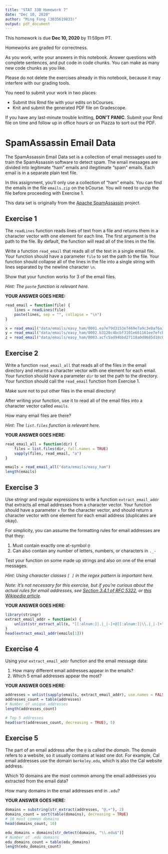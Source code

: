 ```yaml
---
title: "STAT 33B Homework 7"
date: "Dec 10, 2020"
author: "Ming Fong (3035619833)"
output: pdf_document
---
```


This homework is due __Dec 10, 2020__ by 11:59pm PT.

Homeworks are graded for correctness. 

As you work, write your answers in this notebook. Answer questions with
complete sentences, and put code in code chunks. You can make as many new code
chunks as you like.

Please do not delete the exercises already in this notebook, because it may
interfere with our grading tools.

You need to submit your work in two places:

* Submit this Rmd file with your edits on bCourses.
* Knit and submit the generated PDF file on Gradescope.

If you have any last-minute trouble knitting, **DON'T PANIC**. Submit your Rmd
file on time and follow up in office hours or on Piazza to sort out the PDF.


SpamAssassin Email Data
=======================

The SpamAssassin Email Data set is a collection of email messages used to train
the SpamAssassin software to detect spam. The email messages are divided into
legitimate "ham" emails and illegitimate "spam" emails. Each email is in a
separate plain text file.

In this assignment, you'll only use a collection of "ham" emails. You can find
the emails in the file `emails.zip` on the bCourse. You will need to unzip the
file before proceeding with Exercise 1.

This data set is originally from the
[Apache SpamAssassin](https://spamassassin.apache.org/) project.


## Exercise 1

The `readLines` function reads lines of text from a file and returns them in a
character vector with one element for each line. The first argument is the path
to the file. By default, the function will read all of the lines in the file.

Write a function `read_email` that reads all of the text in a single email
file. Your function should have a parameter `file` to set the path to the file.
Your function should collapse all of the lines in the file into a single string
with lines separated by the newline character `\n`.

Show that your function works for 3 of the email files.

_Hint: The `paste` function is relevant here._

**YOUR ANSWER GOES HERE:**

```r
read_email = function(file) {
    lines = readLines(file)
    paste(lines, sep = "", collapse = "\n")
}

x = read_email("data/emails/easy_ham/0001.ea7e79d3153e7469e7a9c3e0af6a357e")
y = read_email("data/emails/easy_ham/0002.b3120c4bcbf3101e661161ee7efcb8bf")
z = read_email("data/emails/easy_ham/0003.acfc5ad94bbd27118a0d8685d18c89dd")
```

## Exercise 2

Write a function `read_email_all` that reads all of the files in the email
directory and returns a character vector with one element for each email. Your
function should have a parameter `dir` to set the path to the directory. Your
function should call the `read_email` function from Exercise 1.

Make sure not to put other files in the email directory!

After writing your function, use it to read all of the email files into a
character vector called `emails`.

How many email files are there?

_Hint: The `list.files` function is relevant here._

**YOUR ANSWER GOES HERE:**

```r
read_email_all = function(dir) {
    files = list.files(dir, full.names = TRUE)
    vapply(files, read_email, "a")
}

emails = read_email_all("data/emails/easy_ham")
length(emails)
```

## Exercise 3

Use stringr and regular expressions to write a function `extract_email_addr`
that extracts all email addresses from a character vector. Your function should
have a parameter `x` for the character vector, and should return a character
vector with one element for each email address (duplicates are okay).

For simplicity, you can assume the formatting rules for email addresses are
that they:

1. Must contain exactly one at-symbol `@`
2. Can also contain any number of letters, numbers, or characters in `._-`

Test your function on some made up strings and also on one of the email
messages.

_Hint: Using character classes `[ ]` in the regex pattern is important here._

_Note: It's not necessary for this exercise, but if you're curious about the
actual rules for email addresses, see
[Section 3.4.1 of RFC 5322](https://tools.ietf.org/html/rfc5322#section-3.4.1),
or [this Wikipedia article](https://en.wikipedia.org/wiki/Email_address)._

**YOUR ANSWER GOES HERE:**

```r
library(stringr)
extract_email_addr = function(x) {
    unlist(str_extract_all(x, "[[:alnum:]|.|_|-]+@[[:alnum:]|\\.|_|-]+"))
}
head(extract_email_addr(emails[1]))
```

## Exercise 4

Using your `extract_email_addr` function and the email message data:

1. How many different email addresses appear in the emails?
2. Which 5 email addresses appear the most?

**YOUR ANSWER GOES HERE:**

```r
addresses = unlist(sapply(emails, extract_email_addr), use.names = FALSE)
addresses_count = table(addresses)
# Number of unique addresses
length(addresses_count)

# Top 5 addresses
head(sort(addresses_count, decreasing = TRUE), 5)
```

## Exercise 5

The part of an email address after the `@` is called the _domain_. The domain
refers to a website, so it usually contains at least one dot. For example, Cal
email addresses use the domain `berkeley.edu`, which is also the Cal website
address.

Which 10 domains are the most common among the email addresses you extracted
from the email data?

How many domains in the email addresses end in `.edu`?

**YOUR ANSWER GOES HERE:**
```r
domains = substring(str_extract(addresses, "@.+"), 2)
domains_count = sort(table(domains), decreasing = TRUE)
# 10 most common domains
head(domains_count, 10)

edu_domains = domains[str_detect(domains, "\\.edu$")]
# Number of .edu domains
edu_domains_count = table(edu_domains)
length(edu_domains_count)
```
